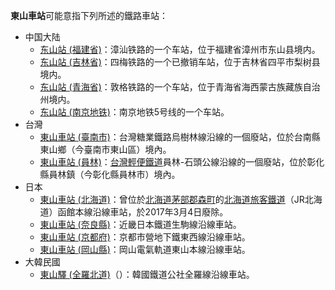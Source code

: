 {{noteTA
|T=zh-tw:東山車站;zh-hk:東山站; zh-cn:东山站;
|1=zh-tw:東山車站;zh-hk:東山站; zh-cn:东山站;
}}
'''東山車站'''可能意指下列所述的鐵路車站：
*中国大陆
** [[东山站_(福建省)|东山站 (福建省)]]：漳汕铁路的一个车站，位于福建省漳州市东山县境内。
** [[东山站_(吉林省)|东山站 (吉林省)]]：四梅铁路的一个已撤销车站，位于吉林省四平市梨树县境内。
** [[东山站_(青海省)|东山站 (青海省)]]：敦格铁路的一个车站，位于青海省海西蒙古族藏族自治州境内。
** [[东山站_(南京地铁)|东山站 (南京地铁)]]：南京地铁5号线的一个车站。
* 台灣
** [[東山車站_(臺南市)|東山車站 (臺南市)]]：台灣糖業鐵路烏樹林線沿線的一個廢站，位於台南縣東山鄉（今臺南市東山區）境內。
** [[東山車站_(員林)|東山車站 (員林)]]：[[台灣輕便鐵道|台灣輕便鐵道]]員林-石頭公線沿線的一個廢站，位於彰化縣員林鎮（今彰化縣員林市）境內。
* 日本
** [[東山車站_(北海道)|東山車站 (北海道)]]：曾位於[[北海道|北海道]][[茅部郡|茅部郡]][[森町_(北海道)|森町]]的[[北海道旅客鐵道|北海道旅客鐵道]]（JR北海道）函館本線沿線車站，於2017年3月4日廢除。
** [[東山車站_(奈良縣)|東山車站 (奈良縣)]]：近畿日本鐵道生駒線沿線車站。
** [[東山車站_(京都府)|東山車站 (京都府)]]：京都市營地下鐵東西線沿線車站。
** [[東山車站_(岡山縣)|東山車站 (岡山縣)]]：岡山電氣軌道東山本線沿線車站。
* 大韓民國
** [[東山驛_(全羅北道)|東山驛 (全羅北道)]]（{{lang|ko|동산역}}）：韓國鐵道公社全羅線沿線車站。

{{disambig|cat=四字車站名消歧義}}